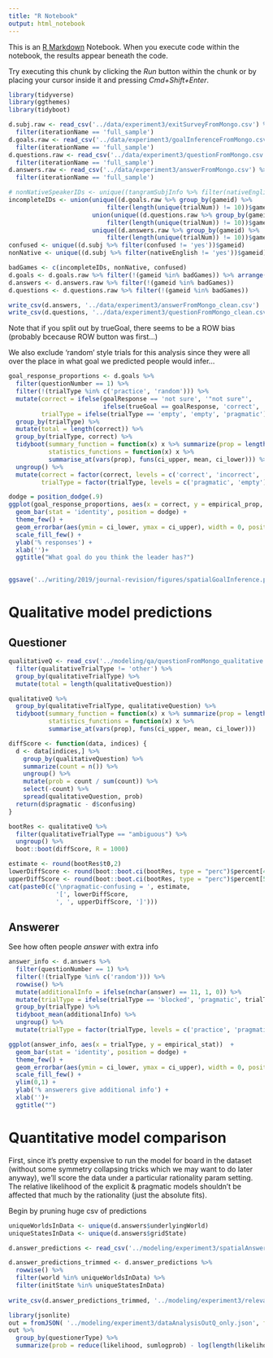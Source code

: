 ```yaml
---
title: "R Notebook"
output: html_notebook
---
```


This is an [R Markdown](http://rmarkdown.rstudio.com) Notebook. When you execute code within the notebook, the results appear beneath the code. 

Try executing this chunk by clicking the *Run* button within the chunk or by placing your cursor inside it and pressing *Cmd+Shift+Enter*. 

```r
library(tidyverse)
library(ggthemes)
library(tidyboot)
```

```r
d.subj.raw <- read_csv('../data/experiment3/exitSurveyFromMongo.csv') %>%
  filter(iterationName == 'full_sample')
d.goals.raw <- read_csv('../data/experiment3/goalInferenceFromMongo.csv') %>%
  filter(iterationName == 'full_sample') 
d.questions.raw <- read_csv('../data/experiment3/questionFromMongo.csv') %>%
  filter(iterationName == 'full_sample') 
d.answers.raw <- read_csv('../data/experiment3/answerFromMongo.csv') %>%
  filter(iterationName == 'full_sample') 

# nonNativeSpeakerIDs <- unique((tangramSubjInfo %>% filter(nativeEnglish != "yes"))$gameid)
incompleteIDs <- union(unique((d.goals.raw %>% group_by(gameid) %>% 
                           filter(length(unique(trialNum)) != 10))$gameid),
                       union(unique((d.questions.raw %>% group_by(gameid) %>% 
                           filter(length(unique(trialNum)) != 10))$gameid),
                       unique((d.answers.raw %>% group_by(gameid) %>% 
                           filter(length(unique(trialNum)) != 10))$gameid)))
confused <- unique((d.subj %>% filter(confused != 'yes'))$gameid)
nonNative <- unique((d.subj %>% filter(nativeEnglish != 'yes'))$gameid)

badGames <- c(incompleteIDs, nonNative, confused)
d.goals <- d.goals.raw %>% filter(!(gameid %in% badGames)) %>% arrange(gameid, trialNum)
d.answers <- d.answers.raw %>% filter(!(gameid %in% badGames))
d.questions <- d.questions.raw %>% filter(!(gameid %in% badGames))
```

```r
write_csv(d.answers, '../data/experiment3/answerFromMongo_clean.csv')
write_csv(d.questions, '../data/experiment3/questionFromMongo_clean.csv')
```

Note that if you split out by trueGoal, there seems to be a ROW bias (probably bcecause ROW button was first...)
 
We also exclude 'random' style trials for this analysis since they were all over the place in what goal we predicted people would infer...   
 
```r
goal_response_proportions <- d.goals %>% 
  filter(questionNumber == 1) %>%
  filter(!(trialType %in% c('practice', 'random'))) %>%
  mutate(correct = ifelse(goalResponse == 'not sure', '"not sure"', 
                          ifelse(trueGoal == goalResponse, 'correct', 'incorrect')),
         trialType = ifelse(trialType == 'empty', 'empty', 'pragmatic')) %>%
  group_by(trialType) %>%
  mutate(total = length(correct)) %>%
  group_by(trialType, correct) %>% 
  tidyboot(summary_function = function(x) x %>% summarize(prop = length(total) / mean(total)), 
           statistics_functions = function(x) x %>%
           summarise_at(vars(prop), funs(ci_upper, mean, ci_lower))) %>% 
  ungroup() %>% 
  mutate(correct = factor(correct, levels = c('correct', 'incorrect',  '"not sure"')),
         trialType = factor(trialType, levels = c('pragmatic', 'empty')))

dodge = position_dodge(.9)
ggplot(goal_response_proportions, aes(x = correct, y = empirical_prop, fill = trialType))  +
  geom_bar(stat = 'identity', position = dodge) +
  theme_few() +
  geom_errorbar(aes(ymin = ci_lower, ymax = ci_upper), width = 0, position = dodge) +
  scale_fill_few() +
  ylab('% responses') +
  xlab('')+
  ggtitle("What goal do you think the leader has?") 
  

ggsave('../writing/2019/journal-revision/figures/spatialGoalInference.pdf', width=14, height = 10, units='cm')
```

# Qualitative model predictions

## Questioner

```r
qualitativeQ <- read_csv('../modeling/qa/questionFromMongo_qualitative.csv') %>%
  filter(qualitativeTrialType != 'other') %>%
  group_by(qualitativeTrialType) %>%
  mutate(total = length(qualitativeQuestion)) 

qualitativeQ %>%
  group_by(qualitativeTrialType, qualitativeQuestion) %>%
  tidyboot(summary_function = function(x) x %>% summarize(prop = length(total) / mean(total)),
           statistics_functions = function(x) x %>%
           summarise_at(vars(prop), funs(ci_upper, mean, ci_lower)))
```

```r
diffScore <- function(data, indices) {
  d <- data[indices,] %>%
    group_by(qualitativeQuestion) %>%
    summarize(count = n()) %>%
    ungroup() %>%
    mutate(prob = count / sum(count)) %>%
    select(-count) %>%
    spread(qualitativeQuestion, prob)
  return(d$pragmatic - d$confusing)
}

bootRes <- qualitativeQ %>% 
  filter(qualitativeTrialType == "ambiguous") %>%
  ungroup() %>%
  boot::boot(diffScore, R = 1000)

estimate <- round(bootRes$t0,2)
lowerDiffScore <- round(boot::boot.ci(bootRes, type = "perc")$percent[4],2)
upperDiffScore <- round(boot::boot.ci(bootRes, type = "perc")$percent[5],2)
cat(paste0(c('\npragmatic-confusing = ', estimate,
             '[', lowerDiffScore, 
             ', ', upperDiffScore, ']')))

```

## Answerer

See how often people *answer* with extra info

```r
answer_info <- d.answers %>% 
  filter(questionNumber == 1) %>%
  filter(!(trialType %in% c('random'))) %>%
  rowwise() %>%
  mutate(additionalInfo = ifelse(nchar(answer) == 11, 1, 0)) %>%
  mutate(trialType = ifelse(trialType == 'blocked', 'pragmatic', trialType)) %>%
  group_by(trialType) %>%
  tidyboot_mean(additionalInfo) %>% 
  ungroup() %>% 
  mutate(trialType = factor(trialType, levels = c('practice', 'pragmatic', 'empty')))

ggplot(answer_info, aes(x = trialType, y = empirical_stat))  +
  geom_bar(stat = 'identity', position = dodge) +
  theme_few() +
  geom_errorbar(aes(ymin = ci_lower, ymax = ci_upper), width = 0, position = dodge) +
  scale_fill_few() +
  ylim(0,1) +
  ylab('% answerers give additional info') +
  xlab('')+
  ggtitle("") 
```

# Quantitative model comparison

First, since it's pretty expensive to run the model for board in the dataset (without some symmetry collapsing tricks which we may want to do later anyway), we'll score the data under a particular rationality param setting. The relative likelihood of the explicit & pragmatic models shouldn't be affected that much by the rationality (just the absolute fits).

Begin by pruning huge csv of predictions

```r
uniqueWorldsInData <- unique(d.answers$underlyingWorld)
uniqueStatesInData <- unique(d.answers$gridState)

d.answer_predictions <- read_csv('../modeling/experiment3/spatialAnswererOutput_HierarchicalVersion.csv')

d.answer_predictions_trimmed <- d.answer_predictions %>% 
  rowwise() %>% 
  filter(world %in% uniqueWorldsInData) %>%
  filter(initState %in% uniqueStatesInData)
  
write_csv(d.answer_predictions_trimmed, '../modeling/experiment3/relevantAnswererOutput.csv')
```

```r
library(jsonlite)
out = fromJSON( '../modeling/experiment3/dataAnalysisOutQ_only.json', flatten = T)
out %>% 
  group_by(questionerType) %>% 
  summarize(prob = reduce(likelihood, sumlogprob) - log(length(likelihood)))
```